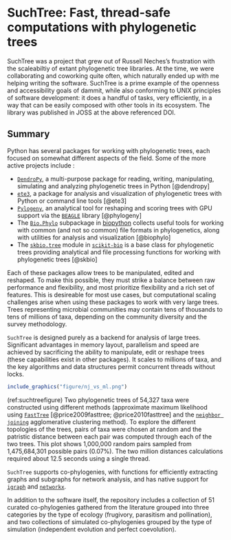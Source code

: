 # SuchTree: Fast, thread-safe computations with phylogenetic trees {#ref-suchtree}
\chaptermark {SuchTree}

\begin{sizepar}{16}{24}
\begin{description}

\item[Chapter Authors]
Russell Y. Neches and Camille Scott

\item[DOI]
\url{https://doi.org/10.21105/joss.00678}

\end{description}
\end{sizepar}

SuchTree was a project that grew out of Russell Neches's frustration with the scaleabiltiy of extant phylogenetic tree libraries.
At the time, we were collaborating and coworking quite often, which naturally ended up with me helping writing the software.
SuchTree is a prime example of the openness and accessibility goals of dammit, while also conforming to UNIX principles of software development: it does a handful of tasks, very efficiently, in a way that can be easily composed with other tools in its ecosystem.
The library was published in JOSS at the above referenced DOI.

## Summary

Python has several packages for working with phylogenetic trees, each focused on somewhat different aspects of the field. Some of the more active projects include :

* [`DendroPy`](https://www.dendropy.org/), a multi-purpose package for reading, writing, manipulating, simulating and analyzing phylogenetic trees in Python [@dendropy]
* [`ete3`](http://etetoolkit.org/), a package for analysis and visualization of phylogenetic trees with Python or command line tools [@ete3]
* [`Pylogeny`](https://peerj.com/articles/cs-9/), an analytical tool for reshaping and scoring trees with GPU support via the [`BEAGLE`](https://github.com/beagle-dev/beagle-lib) library [@phylogeny]
* The [`Bio.Phylo`](http://dx.doi.org/10.1186/1471-2105-13-209) subpackage in [biopython](http://biopython.org/) collects useful tools for working with common (and not so common) file formats in phylogenetics, along with utilities for analysis and visualization [@biophylo]
* The [`skbio.tree`](http://scikit-bio.org/docs/latest/tree.html) module in [`scikit-bio`](http://scikit-bio.org/) is a base class for phylogenetic trees providing analytical and file processing functions for working with phylogenetic trees [@skbio]

Each of these packages allow trees to be manipulated, edited and reshaped. To make this possible, they must strike a balance between raw performance and flexibility, and most prioritize flexibility and a rich set of features. This is desireable for most use cases, but computational scaling challenges arise when using these packages to work with very large trees. Trees representing microbial communities may contain tens of thousands to tens of millions of taxa, depending on the community diversity and the survey methodology. 

`SuchTree` is designed purely as a backend for analysis of large trees. Significant advantages in memory layout, parallelism and speed are achieved by sacrificing the ability to manipulate, edit or reshape trees (these capabilities exist in other packages). It scales to millions of taxa, and the key algorithms and data structures permit concurrent threads without locks. 

```r
include_graphics("figure/nj_vs_ml.png")
```

(ref:suchtreefigure) Two phylogenetic trees of 54,327 taxa were constructed using different methods (approximate maximum likelihood using [`FastTree`](http://www.microbesonline.org/fasttree/) [@price2009fasttree; @price2010fasttree] and the [`neighbor joining`](https://en.wikipedia.org/wiki/Neighbor_joining) agglomerative clustering method). To explore the different topologies of the trees, pairs of taxa were chosen at random and the patristic distance between each pair was computed through each of the two trees. This plot shows 1,000,000 random pairs sampled from 1,475,684,301 possible pairs (0.07%). The two million distances calculations required about 12.5 seconds using a single thread.

`SuchTree` supports co-phylogenies, with functions for efficiently extracting graphs and subgraphs for network analysis, and has native support for [`igraph`](http://igraph.org/) and [`networkx`](https://networkx.github.io/).

In addition to the software itself, the repository includes a collection of 51 curated co-phylogenies gathered from the literature grouped into three categories by the type of ecology (frugivory, parasitism and pollination), and two collections of simulated co-phylogenies grouped by the type of simulation (independent evolution and perfect coevolution).

